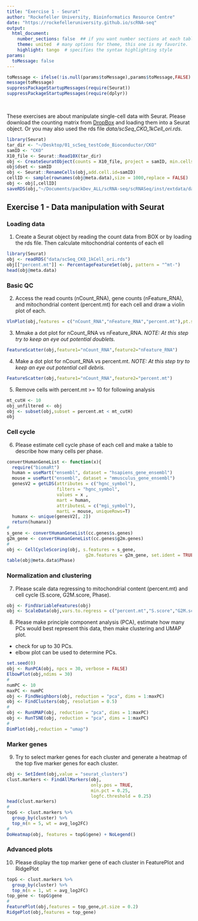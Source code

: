 ```yaml
---
title: "Exercise 1 - Seurat"
author: "Rockefeller University, Bioinformatics Resource Centre"
date: "https://rockefelleruniversity.github.io/scRNA-seq"
output: 
  html_document:
    number_sections: false  ## if you want number sections at each table header
    theme: united  # many options for theme, this one is my favorite.
    highlight: tango  # specifies the syntax highlighting style
params:
  toMessage: false    
---
```


```r
toMessage <- ifelse(!is.null(params$toMessage),params$toMessage,FALSE)
message(toMessage)
suppressPackageStartupMessages(require(Seurat))
suppressPackageStartupMessages(require(dplyr))
```


<p>&nbsp;</p>
These exercises are about manipulate single-cell data with Seurat. Please download the counting matrix from [DropBox](https://www.dropbox.com/sh/ztu0pucvu21szxm/AABGUhTryKp1T1CsoEUFRPcwa?dl=0) and loading them into a Seurat object. Or you may also used the rds file *data/scSeq_CKO_1kCell_ori.rds*. 

```r
library(Seurat)
tar_dir <- "~/Desktop/01_scSeq_testCode_Bioconductor/CKO"
samID <- "CKO"
X10_file <- Seurat::Read10X(tar_dir)
obj <- CreateSeuratObject(counts = X10_file, project = samID, min.cells = 5,min.features = 200)
obj$dset <- samID
obj <- Seurat::RenameCells(obj,add.cell.id=samID)
cellID <- sample(rownames(obj@meta.data),size = 1000,replace = FALSE)
obj <- obj[,cellID]
saveRDS(obj,"~/Documents/packDev_ALL/scRNA-seq/scRNASeq/inst/extdata/data/scSeq_CKO_1kCell_ori.rds")
```


## **Exercise 1** - **Data manipulation with Seurat**

### Loading data
1. Create a Seurat object by reading the count data from BOX or by loading the rds file. Then calculate mitochondrial contents of each ell
```r
library(Seurat)
obj <- readRDS("data/scSeq_CKO_1kCell_ori.rds")
obj[["percent.mt"]] <- PercentageFeatureSet(obj, pattern = "^mt-")
head(obj@meta.data)
```

### Basic QC
2. Access the read counts (nCount_RNA), gene counts (nFeature_RNA), and mitochondrial content (percent.mt) for each cell and draw a violin plot of each.
```r
VlnPlot(obj,features = c("nCount_RNA","nFeature_RNA","percent.mt"),pt.size = 0.2)
```

3. Mmake a dot plot for nCount_RNA vs nFeature_RNA. *NOTE: At this step try to keep an eye out potential doublets.*
```r
FeatureScatter(obj,feature1="nCount_RNA",feature2="nFeature_RNA")
```

4. Make a dot plot for nCount_RNA vs percent.mt. *NOTE: At this step try to keep an eye out potential cell debris.*
```r
FeatureScatter(obj,feature1="nCount_RNA",feature2="percent.mt")
```

5. Remove cells with percent.mt >= 10 for following analysis
```r
mt_cutH <- 10
obj_unfiltered <- obj
obj <- subset(obj,subset = percent.mt < mt_cutH)
obj
```

### Cell cycle
6. Please estimate cell cycle phase of each cell and make a table to describe how many cells per phase.
```r
convertHumanGeneList <- function(x){
  require("biomaRt")
  human = useMart("ensembl", dataset = "hsapiens_gene_ensembl")
  mouse = useMart("ensembl", dataset = "mmusculus_gene_ensembl")
  genesV2 = getLDS(attributes = c("hgnc_symbol"), 
                   filters = "hgnc_symbol", 
                   values = x , 
                   mart = human,
                   attributesL = c("mgi_symbol"), 
                   martL = mouse, uniqueRows=T)
  humanx <- unique(genesV2[, 2])
  return(humanx)}
#
s_gene <- convertHumanGeneList(cc.genes$s.genes)
g2m_gene <- convertHumanGeneList(cc.genes$g2m.genes)
#
obj <- CellCycleScoring(obj, s.features = s_gene,
                              g2m.features = g2m_gene, set.ident = TRUE)
table(obj@meta.data$Phase)
```

### Normalization and clustering
7. Please scale data regressing to mitochondrial content (percent.mt) and cell cycle (S.score, G2M.score, Phase).
```r
obj <- FindVariableFeatures(obj)
obj <- ScaleData(obj,vars.to.regress = c("percent.mt","S.score","G2M.score","Phase"))
```

8. Please make principle component analysis (PCA), estimate how many PCs would best represent this data, then make clustering and UMAP plot.
- check for up to 30 PCs.
- elbow plot can be used to determine PCs.
```r
set.seed(0)
obj <- RunPCA(obj, npcs = 30, verbose = FALSE)
ElbowPlot(obj,ndims = 30)
#
numPC <- 10
maxPC <- numPC
obj <- FindNeighbors(obj, reduction = "pca", dims = 1:maxPC)
obj <- FindClusters(obj, resolution = 0.5)
#
obj <- RunUMAP(obj, reduction = "pca", dims = 1:maxPC)
obj <- RunTSNE(obj, reduction = "pca", dims = 1:maxPC)
#
DimPlot(obj,reduction = "umap")
```

### Marker genes
9. Try to select marker genes for each cluster and generate a heatmap of the top five marker genes for each cluster. 
```r
obj <- SetIdent(obj,value = "seurat_clusters")
clust.markers <- FindAllMarkers(obj, 
                                only.pos = TRUE,
                                min.pct = 0.25, 
                                logfc.threshold = 0.25)
head(clust.markers)
#
topG <- clust.markers %>% 
  group_by(cluster) %>% 
  top_n(n = 5, wt = avg_log2FC)
#
DoHeatmap(obj, features = topG$gene) + NoLegend()
```

### Advanced plots
10. Please display the top marker gene of each cluster in FeaturePlot and RidgePlot
```r
topG <- clust.markers %>% 
  group_by(cluster) %>% 
  top_n(n = 1, wt = avg_log2FC)
top_gene <- topG$gene
#
FeaturePlot(obj,features = top_gene,pt.size = 0.2)
RidgePlot(obj,features = top_gene)
```
